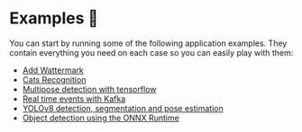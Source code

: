 # Examples 🌟

You can start by running some of the following application examples. They contain everything you need on each case so you can easily play with them:

- [Add Wattermark](/v0/examples/text-overlay)
- [Cats Recognition](/v0/examples/cats)
- [Multipose detection with tensorflow](/v0/examples/pose)
- [Real time events with Kafka](/v0/examples/kafka)
- [YOLOv8 detection, segmentation and pose estimation](/v0/examples/yolov8)
- [Object detection using the ONNX Runtime](/v0/examples/onnx-yolo)
